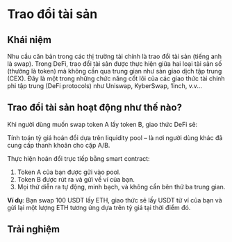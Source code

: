 
# Trao đổi tài sản

## Khái niệm
Nhu cầu căn bản trong các thị trường tài chính là trao đổi tài sản (tiếng anh là swap). Trong DeFi, trao đổi tài sản được thực hiện giữa hai loại tài sản số (thường là token) mà không cần qua trung gian như sàn giao dịch tập trung (CEX). Đây là một trong những chức năng cốt lõi của các giao thức tài chính phi tập trung (DeFi protocols) như Uniswap, KyberSwap, 1inch, v.v...

## Trao đổi tài sản hoạt động như thế nào?
Khi người dùng muốn swap token A lấy token B, giao thức DeFi sẽ:

Tính toán tỷ giá hoán đổi dựa trên liquidity pool – là nơi người dùng khác đã cung cấp thanh khoản cho cặp A/B.

Thực hiện hoán đổi trực tiếp bằng smart contract:

1. Token A của bạn được gửi vào pool.
2. Token B được rút ra và gửi về ví của bạn.
3. Mọi thứ diễn ra tự động, minh bạch, và không cần bên thứ ba trung gian.

**Ví dụ**: Bạn swap 100 USDT lấy ETH, giao thức sẽ lấy USDT từ ví của bạn và gửi lại một lượng ETH tương ứng dựa trên tỷ giá tại thời điểm đó.

## Trải nghiệm

<SwapDemo />

<PostNav currentSectionId={1} currentPostId={8} />